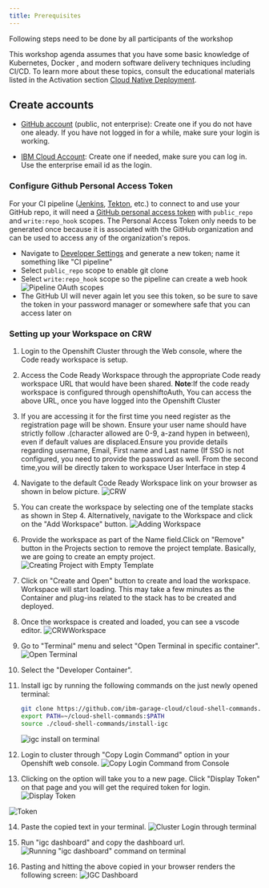 ```yaml
---
title: Prerequisites
---
```


<PageDescription>

Following steps need to be done by all participants of the workshop <Globals name="env" />

</PageDescription>

This workshop agenda assumes that you have some basic knowledge of Kubernetes, Docker
, and modern software delivery techniques including CI/CD. To learn more
 about these topics, consult the educational materials listed in the Activation section 
 [Cloud Native Deployment](/activation/cloudnative-deployment).

## Create accounts

- [GitHub account](http://github.com) (public, not enterprise): Create one if you do not have one aleady. If you have not logged in for a while, make sure your login is working.

- [IBM Cloud Account](https://cloud.ibm.com): Create one if needed, make sure you can log in. Use the enterprise email id as the login.

### Configure Github Personal Access Token
For your CI pipeline ([Jenkins](/guides/continuous-integration), [Tekton](/guides/continuous-integration-tekton), etc.) to connect to and use your GitHub repo, it will need a [GitHub personal access token](https://help.github.com/en/github/authenticating-to-github/creating-a-personal-access-token-for-the-command-line) with `public_repo` and `write:repo_hook` scopes. The Personal Access Token only needs to be generated once because it is associated with the GitHub organization and can be used to access any of the organization's repos.

  - Navigate to [Developer Settings](https://github.com/settings/tokens) and generate a new token; name it something like "CI pipeline"
  - Select `public_repo` scope to enable git clone
  - Select `write:repo_hook` scope so the pipeline can create a web hook
  ![Pipeline OAuth scopes](./pipeline-scopes.png)
  - The GitHub UI will never again let you see this token, so be sure to save the token in your password manager or somewhere safe that you can access later on

### Setting up your Workspace on CRW

1. Login to the Openshift Cluster through the Web console, where the Code ready workspace is setup.

2. Access the Code Ready Workspace through the appropriate Code ready workspace URL that would have been shared.
**Note**:If the code ready workspace is configured through openshiftoAuth, You can access the above URL, once you have logged into the Openshift Cluster

3. If you are accessing it for the first time you need register as the registration page will be shown.  Ensure your user name should have strictly follow .(character allowed are 0-9, a-zand hypen in between), 
even if default values are displaced.Ensure you provide details regarding username, Email, First name and Last name (If SSO is not configured, you need to provide the password as well.
From the second time,you will be directly taken to workspace User Interface in step 4

4. Navigate to  the default Code Ready Workspace link  on your browser as shown in below picture.
  ![CRW](images/CRW_HomePage.png)

5. You can create the workspace by selecting one of the template stacks as shown in Step 4. Alternatively, navigate to the Workspace and click on the "Add Workspace" button.
  ![Adding Workspace](images/AddWorkspace.png)

6. Provide the workspace as part of the Name field.Click on "Remove" button in the Projects section to remove the project template. 
Basically, we are going to create an empty project.
  ![Creating Project with Empty Template](images/CreatingNewWorkspace.png)

7. Click on "Create and Open" button to create and load the workspace. Workspace will start loading. This may take a few minutes as the Container and plug-ins related to the stack has to be created and deployed.

8. Once the workspace is  created and loaded, you can see a vscode editor.
  ![CRWWorkspace](images/CRWScreen.png)

9. Go to "Terminal" menu and select "Open Terminal in specific container".
  ![Open Terminal](images/OpeningTerminal.png)

10. Select the "Developer Container".

11. Install igc by running the following commands on the just  newly opened terminal:
    
    ```bash
    git clone https://github.com/ibm-garage-cloud/cloud-shell-commands.git
    export PATH=~/cloud-shell-commands:$PATH
    source ./cloud-shell-commands/install-igc
    ```
    ![igc install on terminal](images/igcInstall.png)

12. Login to cluster through "Copy Login Command" option in your Openshift web console.
   ![Copy Login Command from Console](images/LoginCommand.png)

13. Clicking on the option will take you to a new page. Click "Display Token" on that page 
and you will get the required token for login.
   ![Display Token](images/DisplayToken.png)

   ![Token](images/Token.png)

14. Paste the copied text in your terminal.
   ![Cluster Login through terminal](images/ocLogin.png)

15. Run "igc dashboard" and copy the dashboard url.
  ![Running "igc dashboard" command on terminal](images/igcdashTerminal.png)

16. Pasting and hitting the above copied in your browser renders the following screen:
   ![IGC Dashboard](images/IGCDashboard.png)




